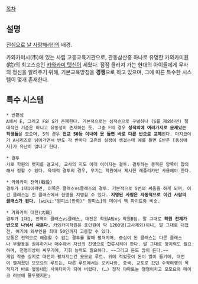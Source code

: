 [[목차]]

== 설명 ==
[[진심으로 날 사랑해라!!]]의 배경.

카와카미시(市)에 있는 사립 고등교육기관으로, 관동삼산중 하나로 유명한 카와카미원(院)의 최고스승인 [[카와카미 텟신]]이 세웠다. 점점 물러져 가는 현대의 아이들에게 무사의 정신을 알려주기 위해, 기본교육방칭을 '''경쟁'''으로 하고 있으며, 그에 따른 특수한 시스템이 몇개 존재한다.

== 특수 시스템 ==
 * 반편성
 A에서 E, 그리고 F와 S가 존재한다. 기본적으로는 성적순으로 구별하나 (S를 제외하면) 절대적인 기준은 아니고 유동성이 존재하는 듯. 그중 F의 경우 '''성적외에 여러가지로 문제있는 학생들'''을 모으며, S의 경우 '''전교 50등 이내에 못 들면 바로 다른 반으로 교체'''된다. 마지코이가 A시리즈로 넘어가면서 반도 각 반마다 고유의 설정이 생겼는데 예를 들면 E반은 [동성애자]가 유난히 많다고 한다.

 * 결투
 서로 학원의 뱃지를 걸고서, 교사의 지도 아래 이어지는 결투. 결투하는 종목은 양쪽이 합의해서 정할 수 있다. 육체적 결투의 경우, 무기는 학원에서 제시한 레플리카만 사용해야 한다.

 * 카와카미 전역(戰役)
 결투가 1대1이라면, 이쪽은 클래스vs클래스의 결투. 기본적으로 5번의 싸움을 하게 되며, 이긴 클래스는 진 클래스에서 한명을 지명할 수 있다. '''지명된 사람은 자동적으로 이긴 사람의 클래스가 된다.''' [wiki:"원피스(만화)" 원피스]의 데이비 백 파이트와 비슷.

 * 카와카미 대전(大戰)
 결투가 1대1, 전역이 클래스vs클래스, 대전은 학원A팀vs 학원B팀. 말 그대로 '''학원 전체가 반으로 나눠서 싸운다.''' 카와카미학원은 총인원이 약 1200명(교사제외)이니, 말 그대로 대접전. 여기에 외부인을 최대 50인까지 고용할 수 있다.
 보통은 전역으로 해결할 수 없는 결투를 할때 펼쳐지며, 중심이 된 클래스는 다른 클래스나 부활동을 권유하거나 매수해서 자신의 진영으로 합류시켜야 한다. 말 그대로 정치력도 필요하며, 천명이상이 싸우기에, 지휘 능력도 필요하다. ~~그리고 돈도 많이 든다.~~
 게임 작중 실지로 대전이 펼쳐지는건 모모요 루트. 위에 적었듯이 돈이 많이 들기에, 대전이 펼쳐졌던 모모요의 루트는, 다른 루트에서는 오키나와, 중국, 교토로 갔던 수학여행의 목적지가 바로 옆동네인 사이타마가 되어 버렸다. (…) 정작 야마토는 땡땡이치고 모모요와 메이크 러브에 몰두했지만;
